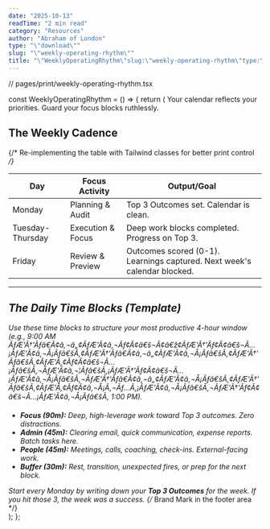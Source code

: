 ```yaml
---
date: "2025-10-13"
readTime: "2 min read"
category: "Resources"
author: "Abraham of London"
type: "\"download\""
slug: "\"weekly-operating-rhythm\""
title: "\"WeeklyOperatingRhythm\"slug:\"weekly-operating-rhythm\"type:\"template\"slug:\"weekly-operating-rhythm\"type:\"Download\"title:\"WeeklyOperatingRhythm\"date:2025-10-13author:\"AbrahamofLondon\"readTime:2minreadcategory:\"Resources\""
---
```


// pages/print/weekly-operating-rhythm.tsx

const WeeklyOperatingRhythm = () => {
  return (
    <BrandFrame title="Weekly Operating Rhythm & Daily Blocks" subtitle="A template for high-leverage allocation of time and focus across the week." pageSize="A4" >
      <PullLine subtle>Your calendar reflects your priorities. Guard your focus blocks ruthlessly.</PullLine>
      <h2 className="mt-8">The Weekly Cadence</h2>
      {/* Re-implementing the table with Tailwind classes for better print control */}
      <table className="mt-4 w-full border-collapse">
        <thead>
          <tr className="bg-[color:var(--color-primary)/0.1] text-forest">
            <th className="p-3 text-left border-b-2 border-[color:var(--color-primary)/0.2] w-1/4">Day</th>
            <th className="p-3 text-left border-b-2 border-[color:var(--color-primary)/0.2] w-1/4">Focus Activity</th>
            <th className="p-3 text-left border-b-2 border-[color:var(--color-primary)/0.2] w-1/2">Output/Goal</th>
          </tr>
        </thead>
        <tbody>
          <tr className="border-b border-lightGrey/60">
            <td className="p-3 font-bold text-deepCharcoal">Monday</td>
            <td className="p-3 text-sm text-gray-700">Planning &amp; Audit</td>
            <td className="p-3 text-sm text-gray-700">Top 3 Outcomes set. Calendar is clean.</td>
          </tr>
          <tr className="bg-warmWhite/50 border-b border-lightGrey/60">
            <td className="p-3 font-bold text-deepCharcoal">Tuesday-Thursday</td>
            <td className="p-3 text-sm text-gray-700">Execution &amp; Focus</td>
            <td className="p-3 text-sm text-gray-700">Deep work blocks completed. Progress on Top 3.</td>
          </tr>
          <tr>
            <td className="p-3 font-bold text-deepCharcoal">Friday</td>
            <td className="p-3 text-sm text-gray-700">Review &amp; Preview</td>
            <td className="p-3 text-sm text-gray-700">Outcomes scored (0-1). Learnings captured. Next week's calendar blocked.</td>
          </tr>
        </tbody>
      </table>
      <hr className="my-8 border-t border-lightGrey" />
      <h2>The Daily Time Blocks (Template)</h2>
      <p className="mb-4 text-gray-700"> Use these time blocks to structure your most productive 4-hour window (e.g., 9:00 AM ÃƒÆ'Ã†'Ãƒâ€Ã¢â‚¬â„¢ÃƒÆ'Ã¢â‚¬Ãƒ¢Ã¢â€š¬Ã¢â€ž¢ÃƒÆ'Ã†'Ãƒ¢Ã¢â€š¬Ã...¡ÃƒÆ'Ã¢â‚¬Å¡Ãƒâ€šÃ‚¢ÃƒÆ'Ã†'Ãƒâ€Ã¢â‚¬â„¢ÃƒÆ'Ã¢â‚¬Å¡Ãƒâ€šÃ‚¢ÃƒÆ'Ã†'Ãƒâ€šÃ‚¢ÃƒÆ'Ã‚¢Ãƒ¢Ã¢â€š¬Ã...¡Ãƒâ€šÃ‚¬ÃƒÆ'Ã¢â‚¬¦Ãƒâ€šÃ‚¡ÃƒÆ'Ã†'Ãƒ¢Ã¢â€š¬Ã...¡ÃƒÆ'Ã¢â‚¬Å¡Ãƒâ€šÃ‚¬ÃƒÆ'Ã†'Ãƒâ€Ã¢â‚¬â„¢ÃƒÆ'Ã¢â‚¬Å¡Ãƒâ€šÃ‚¢ÃƒÆ'Ã†'Ãƒâ€šÃ‚¢ÃƒÆ'Ã‚¢Ãƒ¢Ã¢â‚¬Å¡Ã‚¬Ãƒ...Ã‚¡ÃƒÆ'Ã¢â‚¬Å¡Ãƒâ€šÃ‚¬ÃƒÆ'Ã†'Ãƒ¢Ã¢â€š¬Ã...¡ÃƒÆ'Ã¢â‚¬Å¡Ãƒâ€šÃ‚ 1:00 PM). </p>
      <ul className="list-disc pl-5 space-y-3">
        <li> <strong>Focus (90m):</strong> Deep, high-leverage work toward Top 3 outcomes. Zero distractions. </li>
        <li> <strong>Admin (45m):</strong> Clearing email, quick communication, expense reports. Batch tasks here. </li>
        <li> <strong>People (45m):</strong> Meetings, calls, coaching, check-ins. External-facing work. </li>
        <li> <strong>Buffer (30m):</strong> Rest, transition, unexpected fires, or prep for the next block. </li>
      </ul>
      <Note tone="key" title="Rule of 3" className="mt-8"> Start every Monday by writing down your <strong>Top 3 Outcomes</strong> for the week. If you hit those 3, the week was a success. </Note>
      {/* Brand Mark in the footer area */}
      <div className="mt-12 text-center pt-6 border-t border-lightGrey/80">
        <EmbossedBrandMark src="/assets/images/abraham-logo.jpg" alt="Abraham of London Operating System Mark" width={80} height={80} effect="deboss" className="inline-block" baseColor="transparent" />
      </div>
    </BrandFrame>
  );
};


